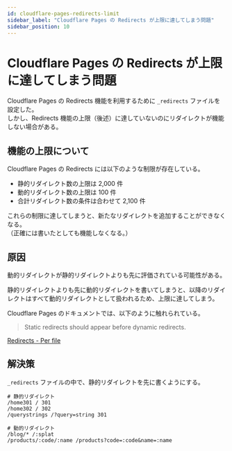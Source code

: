```yaml
---
id: cloudflare-pages-redirects-limit
sidebar_label: "Cloudflare Pages の Redirects が上限に達してしまう問題"
sidebar_position: 10
---
```


# Cloudflare Pages の Redirects が上限に達してしまう問題

Cloudflare Pages の Redirects 機能を利用するために `_redirects` ファイルを設定した。  
しかし、Redirects 機能の上限（後述）に達していないのにリダイレクトが機能しない場合がある。

## 機能の上限について

Cloudflare Pages の Redirects には以下のような制限が存在している。

- 静的リダイレクト数の上限は 2,000 件
- 動的リダイレクト数の上限は 100 件
- 合計リダイレクト数の条件は合わせて 2,100 件

これらの制限に達してしまうと、新たなリダイレクトを追加することができなくなる。  
（正確には書いたとしても機能しなくなる。）

## 原因

動的リダイレクトが静的リダイレクトよりも先に評価されている可能性がある。

静的リダイレクトよりも先に動的リダイレクトを書いてしまうと、以降のリダイレクトはすべて動的リダイレクトとして扱われるため、上限に達してしまう。

Cloudflare Pages のドキュメントでは、以下のように触れられている。

> Static redirects should appear before dynamic redirects.

[Redirects - Per file](https://developers.cloudflare.com/pages/configuration/redirects/#per-file)

## 解決策

`_redirects` ファイルの中で、静的リダイレクトを先に書くようにする。

```plaintext
# 静的リダイレクト
/home301 / 301
/home302 / 302
/querystrings /?query=string 301

# 動的リダイレクト
/blog/* /:splat
/products/:code/:name /products?code=:code&name=:name
```
